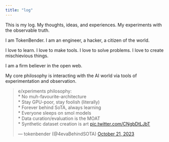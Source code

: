 ```yaml
---
title: "log"
---
```


This is my log. My thoughts, ideas, and experiences. My experiments with the observable truth.

I am TokenBender. I am an engineer, a hacker, a citizen of the world.

I love to learn. I love to make tools. I love to solve problems. I love to create mischievious things.

I am a firm believer in the open web. 

My core philosophy is interacting with the AI world via tools of experimentation and observation.
<blockquote class="twitter-tweet"><p lang="en" dir="ltr">e/xperiments philosophy:<br>* No muh-favourite-architecture<br>* Stay GPU-poor, stay foolish (literally)<br>* Forever behind SoTA, always learning<br>* Everyone sleeps on smol models<br>* Data curation/evaluation is the MOAT<br>* Synthetic dataset creation is art <a href="https://t.co/CNgbDtLJbT">pic.twitter.com/CNgbDtLJbT</a></p>&mdash; tokenbender (@4evaBehindSOTA) <a href="https://twitter.com/4evaBehindSOTA/status/1715722101989179617?ref_src=twsrc%5Etfw">October 21, 2023</a></blockquote> <script async src="https://platform.twitter.com/widgets.js" charset="utf-8"></script>

